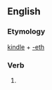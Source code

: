 ==English==

===Etymology===
[[kindle]] + [[-eth]]

===Verb===
{{head|en|verb form}}

# {{en-archaic third-person singular of|kindle}}